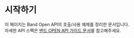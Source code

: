 
# 시작하기

이 페이지는 Band Open API의 호출/사용 예제를 정리한 문서입니다.<br/>
자세한 API 스펙은 [밴드 OPEN API 가이드 문서](https://developers.band.us/develop/guide/api)를 참고해주세요.
